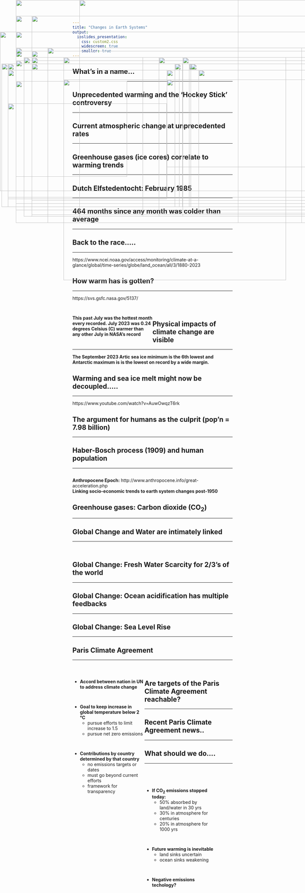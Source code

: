 ```yaml
---
title: "Changes in Earth Systems"
output: 
  ioslides_presentation:
    css: custom2.css
    widescreen: true
    smaller: true
---
```


## What's in a name...
<hr>

<IMG STYLE="position:absolute; TOP:200px; LEFT:25px; WIDTH:550px; HEIGHT:450px" SRC="images/climatesick.png">

<IMG STYLE="position:absolute; TOP:200px; LEFT:595px; WIDTH:500px; HEIGHT:450px" SRC="images/words.jpg">

## Unprecedented warming and the 'Hockey Stick' controversy
<hr>

<IMG STYLE="position:absolute; TOP:180px; LEFT:100px; WIDTH:850px; HEIGHT:500px" SRC="images/hockeystick.gif">

## Current atmospheric change at unprecedented rates
<hr>

<IMG STYLE="position:absolute; TOP:180px; LEFT:100px; WIDTH:900px; HEIGHT:450px" SRC="images/CO2_history.jpg">

## Greenhouse gases (ice cores) correlate to warming trends
<hr>

<IMG STYLE="position:absolute; TOP:160px; LEFT:50px; WIDTH:1000px; HEIGHT:500px" SRC="images/icecores3.jpg">

## 

<IMG STYLE="position:absolute; TOP:0px; LEFT:50px; WIDTH:1000px; HEIGHT:700px" SRC="images/ggereview.png">

## Dutch Elfstedentocht: February 1985
<hr>

<IMG STYLE="position:absolute; TOP:180px; LEFT:75px; WIDTH:375px; HEIGHT:500px" SRC="images/icerace1985.jpg">

<IMG STYLE="position:absolute; TOP:180px; LEFT:575px; WIDTH:500px; HEIGHT:500px" SRC="images/Elfstedentocht-1997.gif">

## 464 months since any month was colder than average
<hr>

<IMG STYLE="position:absolute; TOP:160px; LEFT:100px; WIDTH:900px; HEIGHT:500px" SRC="images/anamoly2023.png">

## Back to the race.....
<hr>

https://www.ncei.noaa.gov/access/monitoring/climate-at-a-glance/global/time-series/globe/land_ocean/all/3/1880-2023

<IMG STYLE="position:absolute; TOP:250px; LEFT:200px; WIDTH:700px; HEIGHT:400px" SRC="images/1997.png">

## How warm has is gotten?
<hr>

https://svs.gsfc.nasa.gov/5137/

<br/>
<div style="float: left; width: 50%;">

**This past July was the hottest month every recorded. July 2023 was 0.24 degrees Celsius (C) warmer than any other July in NASA’s record**

</div>

<IMG STYLE="position:absolute; TOP:200px; LEFT:550px; WIDTH:450px; HEIGHT:450px" SRC="images/florida100.png">

<IMG STYLE="position:absolute; TOP:325px; LEFT:25px; WIDTH:500px; HEIGHT:300px" SRC="images/2023climate.png">

## Physical impacts of climate change are visible
<hr>
**The September 2023 Artic sea ice minimum is the 6th lowest and Antarctic maximum is is the lowest on record by a wide margin.**

<IMG STYLE="position:absolute; TOP:220px; LEFT:25px; WIDTH:550px; HEIGHT:400px" SRC="images/seaice2023.png">

<IMG STYLE="position:absolute; TOP:220px; LEFT:625px; WIDTH:400px; HEIGHT:450px" SRC="images/currentice.png">

<!-- <IMG STYLE="position:absolute; TOP:240px; LEFT:555px; WIDTH:520px; HEIGHT:300x" SRC="images/seaiceextent.png"> -->

## Warming and sea ice melt might now be decoupled.....
<hr>
https://www.youtube.com/watch?v=AuwOwqzT6rk

<IMG STYLE="position:absolute; TOP:200px; LEFT:100px; WIDTH:900px; HEIGHT:475px" SRC="images/artictemp.png">

## The argument for humans as the culprit (pop'n = 7.98 billion)
<hr>

<IMG STYLE="position:absolute; TOP:150px; LEFT:50px; WIDTH:1000px; HEIGHT:500px" SRC="images/agri.jpg">

## Haber-Bosch process (1909) and human population
<hr>

<IMG STYLE="position:absolute; TOP:255px; LEFT:50px; WIDTH:350px; HEIGHT:300px" SRC="images/haber2.jpg">

<IMG STYLE="position:absolute; TOP:180px; LEFT:500px; WIDTH:500px; HEIGHT:500px" SRC="images/nitrohaber.png">

## 
**Anthropocene Epoch:** http://www.anthropocene.info/great-acceleration.php
<br/>
**Linking socio-economic trends to earth system changes post-1950**

<IMG STYLE="position:absolute; TOP:150px; LEFT:150px; WIDTH:800px; HEIGHT:550px" SRC="images/acceleration3.png">


##

<IMG STYLE="position:absolute; TOP:50px; LEFT:100px; WIDTH:900px; HEIGHT:600px" SRC="images/climate-people.png">

## Greenhouse gases: Carbon dioxide (CO~2~)
<hr>

<IMG STYLE="position:absolute; TOP:200px; LEFT:100px; WIDTH:900px; HEIGHT:400px" SRC="images/co2emissions.png">

## 

<IMG STYLE="position:absolute; TOP:100px; LEFT:0px; WIDTH:1100px; HEIGHT:500px" SRC="images/co2emissions_now.png">

<!-- ##  -->

<!-- <IMG STYLE="position:absolute; TOP:75px; LEFT:100px; WIDTH:900px; HEIGHT:550px" SRC="images/methane.png"> -->

## Global Change and Water are intimately linked
<hr>
<br/>

<IMG STYLE="position:absolute; TOP:180px; LEFT:200px; WIDTH:700px; HEIGHT:500x" SRC="images/wv_feedback.gif">
 
## Global Change: Fresh Water Scarcity for 2/3's of the world
<hr>

<IMG STYLE="position:absolute; TOP:190px; LEFT:50px; WIDTH:1000px; HEIGHT:450px" SRC="images/waterstress2.png">

<!-- ## Groundwater now supports 40% of modern agriculture -->
<!-- <hr> -->

<!-- <IMG STYLE="position:absolute; TOP:225px; LEFT:15px; WIDTH:400px; HEIGHT:400px" SRC="images/fossilwater2.png"> -->

<!-- <IMG STYLE="position:absolute; TOP:275px; LEFT:450px; WIDTH:600px; HEIGHT:300px" SRC="images/groundwater.jpg"> -->

## Global Change: Ocean acidification has multiple feedbacks
<hr>

<IMG STYLE="position:absolute; TOP:220px; LEFT:25px; WIDTH:550px; HEIGHT:400px" SRC="images/oceanph.png">

<IMG STYLE="position:absolute; TOP:220px; LEFT:625px; WIDTH:400px; HEIGHT:400px" SRC="images/oceanshell.jpg">

## Global Change: Sea Level Rise
<hr>

<IMG STYLE="position:absolute; TOP:200px; LEFT:5px; WIDTH:560px; HEIGHT:450px" SRC="images/searise.png">

<IMG STYLE="position:absolute; TOP:200px; LEFT:600px; WIDTH:450px; HEIGHT:450px" SRC="images/sealevel2.png">

<!-- ## Global Change: Greener Earth? -->
<!-- <hr> -->

<!-- <IMG STYLE="position:absolute; TOP:180px; LEFT:150px; WIDTH:800px; HEIGHT:500px" SRC="images/leafarea.jpg"> -->

<!-- ## Global Change: Homogenization (Journal Club) -->
<!-- <hr> -->

<!-- <IMG STYLE="position:absolute; TOP:160px; LEFT:150px; WIDTH:800px; HEIGHT:500px" SRC="images/extinction4.jpg">  -->

## 

<IMG STYLE="position:absolute; TOP:50px; LEFT:50px; WIDTH:1000px; HEIGHT:600px" SRC="images/climatepeople.jpg">


## 

<IMG STYLE="position:absolute; TOP:50px; LEFT:50px; WIDTH:1000px; HEIGHT:600px" SRC="images/socialimpacts.png">

## Paris Climate Agreement
<hr>
<br/>

<div style="float: left; width: 45%;">

* **Accord between nation in UN to address climate change**

<br/>

* **Goal to keep increase in global temperature below 2 °C**
    + pursue efforts to limit increase to 1.5
    + pursue net zero emissions
    
<br/>

* **Contributions by country determined by that country**
    + no emissions targets or dates
    + must go beyond current efforts
    + framework for transparency

</div>

<IMG STYLE="position:absolute; TOP:220px; LEFT:525px; WIDTH:550px; HEIGHT:400px" SRC="images/pga3.jpg">

## Are targets of the Paris Climate Agreement reachable?
<hr>

<IMG STYLE="position:absolute; TOP:200px; LEFT:100px; WIDTH:900px; HEIGHT:450px" SRC="images/greenline.jpg">

## Recent Paris Climate Agreement news..
<hr>

<IMG STYLE="position:absolute; TOP:180px; LEFT:100px; WIDTH:900px; HEIGHT:500px" SRC="images/cop1.png">

##

<IMG STYLE="position:absolute; TOP:0px; LEFT:250px; WIDTH:500px; HEIGHT:700px" SRC="images/cop2.png">

##

<IMG STYLE="position:absolute; TOP:100px; LEFT:50px; WIDTH:1000px; HEIGHT:550px" SRC="images/cop3.png">

## What should we do....
<hr>
<br/>
<br/>

<div style="float: left; width: 45%;">

* **If CO~2~ emissions stopped today:**
    + 50% absorbed by land/water in 30 yrs
    + 30% in atmosphere for centuries
    + 20% in atmosphere for 1000 yrs

<br/>

* **Future warming is inevitable**
    + land sinks uncertain
    + ocean sinks weakening

<br/>

* **Negative emissions techology?**

</div>

<IMG STYLE="position:absolute; TOP:250px; LEFT:525px; WIDTH:525px; HEIGHT:275px" SRC="images/nasa.png">

<!-- ## What should you do (Journal Club) -->
<!-- <hr> -->

<!-- <IMG STYLE="position:absolute; TOP:200px; LEFT:50px; WIDTH:780px; HEIGHT:430px" SRC="images/cow.jpg"> -->

<!-- <IMG STYLE="position:absolute; TOP:325px; LEFT:850px; WIDTH:200px; HEIGHT:200px" SRC="images/foot.jpg"> -->
